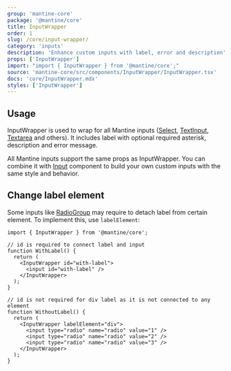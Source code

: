 ```yaml
---
group: 'mantine-core'
package: '@mantine/core'
title: InputWrapper
order: 1
slug: /core/input-wrapper/
category: 'inputs'
description: 'Enhance custom inputs with label, error and description'
props: ['InputWrapper']
import: "import { InputWrapper } from '@mantine/core';"
source: 'mantine-core/src/components/InputWrapper/InputWrapper.tsx'
docs: 'core/InputWrapper.mdx'
styles: ['InputWrapper']
---
```



## Usage

InputWrapper is used to wrap for all Mantine inputs ([Select](/core/select/), [TextInput](/core/text-input/), [Textarea](/core/textarea/) and others).
It includes label with optional required asterisk, description and error message.

All Mantine inputs support the same props as InputWrapper. You can combine it with [Input](/core/input/) component
to build your own custom inputs with the same style and behavior.

<Demo data={InputWrapperDemos.configurator} />

## Change label element

Some inputs like [RadioGroup](/core/radio-group/) may require to detach label from certain element.
To implement this, use `labelElement`:

```tsx
import { InputWrapper } from '@mantine/core';

// id is required to connect label and input
function WithLabel() {
  return (
    <InputWrapper id="with-label">
      <input id="with-label" />
    </InputWrapper>
  );
}

// id is not required for div label as it is not connected to any element
function WithoutLabel() {
  return (
    <InputWrapper labelElement="div">
      <input type="radio" name="radio" value="1" />
      <input type="radio" name="radio" value="2" />
      <input type="radio" name="radio" value="3" />
    </InputWrapper>
  );
}
```
